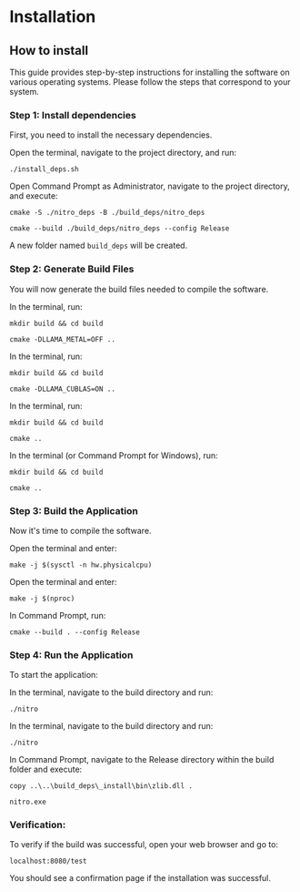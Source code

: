 
# Installation
## How to install

This guide provides step-by-step instructions for installing the software on various operating systems. Please follow the steps that correspond to your system.

### Step 1: Install dependencies

First, you need to install the necessary dependencies.

<Tabs>
  <TabItem value="macosAppleSilicon" label="MacOS">
    <p>Open the terminal, navigate to the project directory, and run:</p>
    <pre><code>./install_deps.sh</code></pre>
  </TabItem>
  <TabItem value="Windows" label="Windows">
    <p>Open Command Prompt as Administrator, navigate to the project directory, and execute:</p>
    <pre><code>cmake -S ./nitro_deps -B ./build_deps/nitro_deps<br/>
cmake --build ./build_deps/nitro_deps --config Release</code></pre>
  </TabItem>  
</Tabs>

A new folder named `build_deps` will be created.

### Step 2: Generate Build Files

You will now generate the build files needed to compile the software.

<Tabs>
  <TabItem value="macosIntel" label="MacOS (Intel)">
    <p>In the terminal, run:</p>
    <pre><code>mkdir build && cd build<br/>
cmake -DLLAMA_METAL=OFF ..</code></pre>
  </TabItem>
  <TabItem value="linuxCuda" label="Linux (CUDA)">
    <p>In the terminal, run:</p>
    <pre><code>mkdir build && cd build<br/>
cmake -DLLAMA_CUBLAS=ON ..</code></pre>
  </TabItem>
  <TabItem value="macosAppleSilicon" label="MacOS (Apple Silicon)">
    <p>In the terminal, run:</p>
    <pre><code>mkdir build && cd build<br/>
cmake ..</code></pre>
  </TabItem>
  <TabItem value="otherLinuxWindows" label="Other Linux, Windows">
    <p>In the terminal (or Command Prompt for Windows), run:</p>
    <pre><code>mkdir build && cd build<br/>
cmake ..</code></pre>
  </TabItem>
</Tabs>

### Step 3: Build the Application

Now it's time to compile the software.

<Tabs>
  <TabItem value="macos" label="MacOS">
    <p>Open the terminal and enter:</p>
    <pre><code>make -j $(sysctl -n hw.physicalcpu)</code></pre>
  </TabItem>
  <TabItem value="linux" label="Linux">
    <p>Open the terminal and enter:</p>
    <pre><code>make -j $(nproc)</code></pre>
  </TabItem>
  <TabItem value="windows" label="Windows">
    <p>In Command Prompt, run:</p>
    <pre><code>cmake --build . --config Release</code></pre>
  </TabItem>
</Tabs>

### Step 4: Run the Application

To start the application:

<Tabs>
  <TabItem value="macos" label="MacOS">
    <p>In the terminal, navigate to the build directory and run:</p>
    <pre><code>./nitro</code></pre>
  </TabItem>
  <TabItem value="linux" label="Linux">
    <p>In the terminal, navigate to the build directory and run:</p>
    <pre><code>./nitro</code></pre>
  </TabItem>
  <TabItem value="windows" label="Windows">
    <p>In Command Prompt, navigate to the Release directory within the build folder and execute:</p>
    <pre><code>copy ..\..\build_deps\_install\bin\zlib.dll .<br/>
nitro.exe</code></pre>
  </TabItem>
</Tabs>

### Verification:

To verify if the build was successful, open your web browser and go to:

```
localhost:8080/test
```

You should see a confirmation page if the installation was successful.
